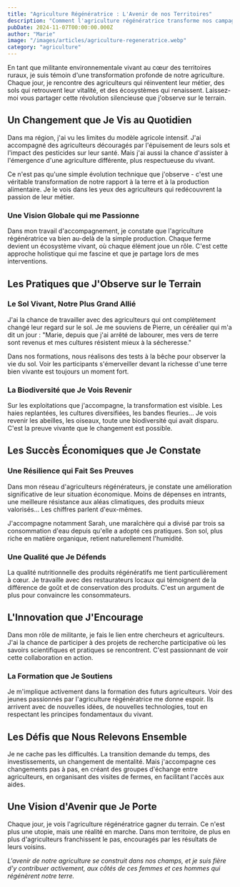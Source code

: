 ```yaml
---
title: "Agriculture Régénératrice : L'Avenir de nos Territoires"
description: "Comment l'agriculture régénératrice transforme nos campagnes et notre rapport à la terre"
pubDate: 2024-11-07T00:00:00.000Z
author: "Marie"
image: "/images/articles/agriculture-regeneratrice.webp"
category: "agriculture"
---
```


En tant que militante environnementale vivant au cœur des territoires ruraux, je suis témoin d'une transformation profonde de notre agriculture. Chaque jour, je rencontre des agriculteurs qui réinventent leur métier, des sols qui retrouvent leur vitalité, et des écosystèmes qui renaissent. Laissez-moi vous partager cette révolution silencieuse que j'observe sur le terrain.

## Un Changement que Je Vis au Quotidien

Dans ma région, j'ai vu les limites du modèle agricole intensif. J'ai accompagné des agriculteurs découragés par l'épuisement de leurs sols et l'impact des pesticides sur leur santé. Mais j'ai aussi la chance d'assister à l'émergence d'une agriculture différente, plus respectueuse du vivant.

Ce n'est pas qu'une simple évolution technique que j'observe - c'est une véritable transformation de notre rapport à la terre et à la production alimentaire. Je le vois dans les yeux des agriculteurs qui redécouvrent la passion de leur métier.

### Une Vision Globale qui me Passionne

Dans mon travail d'accompagnement, je constate que l'agriculture régénératrice va bien au-delà de la simple production. Chaque ferme devient un écosystème vivant, où chaque élément joue un rôle. C'est cette approche holistique qui me fascine et que je partage lors de mes interventions.

## Les Pratiques que J'Observe sur le Terrain

### Le Sol Vivant, Notre Plus Grand Allié

J'ai la chance de travailler avec des agriculteurs qui ont complètement changé leur regard sur le sol. Je me souviens de Pierre, un céréalier qui m'a dit un jour : "Marie, depuis que j'ai arrêté de labourer, mes vers de terre sont revenus et mes cultures résistent mieux à la sécheresse."

Dans nos formations, nous réalisons des tests à la bêche pour observer la vie du sol. Voir les participants s'émerveiller devant la richesse d'une terre bien vivante est toujours un moment fort.

### La Biodiversité que Je Vois Revenir

Sur les exploitations que j'accompagne, la transformation est visible. Les haies replantées, les cultures diversifiées, les bandes fleuries... Je vois revenir les abeilles, les oiseaux, toute une biodiversité qui avait disparu. C'est la preuve vivante que le changement est possible.

## Les Succès Économiques que Je Constate

### Une Résilience qui Fait Ses Preuves

Dans mon réseau d'agriculteurs régénérateurs, je constate une amélioration significative de leur situation économique. Moins de dépenses en intrants, une meilleure résistance aux aléas climatiques, des produits mieux valorisés... Les chiffres parlent d'eux-mêmes.

J'accompagne notamment Sarah, une maraîchère qui a divisé par trois sa consommation d'eau depuis qu'elle a adopté ces pratiques. Son sol, plus riche en matière organique, retient naturellement l'humidité.

### Une Qualité que Je Défends

La qualité nutritionnelle des produits régénératifs me tient particulièrement à cœur. Je travaille avec des restaurateurs locaux qui témoignent de la différence de goût et de conservation des produits. C'est un argument de plus pour convaincre les consommateurs.

## L'Innovation que J'Encourage

Dans mon rôle de militante, je fais le lien entre chercheurs et agriculteurs. J'ai la chance de participer à des projets de recherche participative où les savoirs scientifiques et pratiques se rencontrent. C'est passionnant de voir cette collaboration en action.

### La Formation que Je Soutiens

Je m'implique activement dans la formation des futurs agriculteurs. Voir des jeunes passionnés par l'agriculture régénératrice me donne espoir. Ils arrivent avec de nouvelles idées, de nouvelles technologies, tout en respectant les principes fondamentaux du vivant.

## Les Défis que Nous Relevons Ensemble

Je ne cache pas les difficultés. La transition demande du temps, des investissements, un changement de mentalité. Mais j'accompagne ces changements pas à pas, en créant des groupes d'échange entre agriculteurs, en organisant des visites de fermes, en facilitant l'accès aux aides.

## Une Vision d'Avenir que Je Porte

Chaque jour, je vois l'agriculture régénératrice gagner du terrain. Ce n'est plus une utopie, mais une réalité en marche. Dans mon territoire, de plus en plus d'agriculteurs franchissent le pas, encouragés par les résultats de leurs voisins.

*L'avenir de notre agriculture se construit dans nos champs, et je suis fière d'y contribuer activement, aux côtés de ces femmes et ces hommes qui régénèrent notre terre.*
